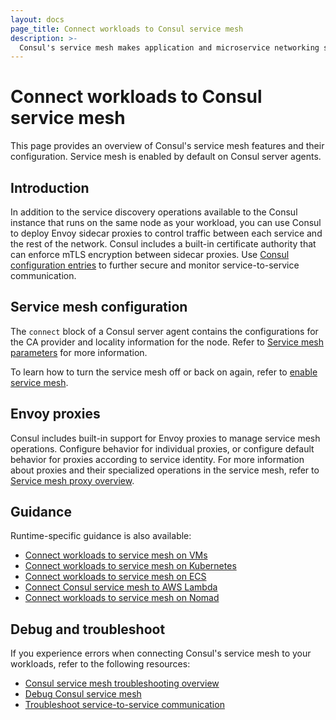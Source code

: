 ```yaml
---
layout: docs
page_title: Connect workloads to Consul service mesh
description: >-
  Consul's service mesh makes application and microservice networking secure and observable with identity-based authentication, mutual TLS (mTLS) encryption, and explicit service-to-service authorization enforced by sidecar proxies. Learn how to enable and configure Consul's service mesh and proxies.
---
```


# Connect workloads to Consul service mesh

This page provides an overview of Consul's service mesh features and their configuration. Service mesh is enabled by default on Consul server agents.

## Introduction

<VideoEmbed url="https://www.youtube.com/embed/8T8t4-hQY74"/>

In addition to the service discovery operations available to the Consul instance
that runs on the same node as your workload, you can use Consul to deploy Envoy
sidecar proxies to control traffic between each service and the rest of the
network. Consul includes a built-in certificate authority that can enforce mTLS
encryption between sidecar proxies. Use [Consul configuration entries](/consul/docs/fundamentals/config-entry) to further secure and monitor
service-to-service communication.

## Service mesh configuration

The `connect` block of a Consul server agent contains the configurations for the CA provider and locality information for the node. Refer to [Service mesh parameters](/consul/docs/reference/agent/configuration-file/service-mesh) for more information.

To learn how to turn the service mesh off or back on again, refer to [enable service mesh](/consul/docs/connect/enable).

## Envoy proxies

Consul includes built-in support for Envoy proxies to manage service mesh operations. Configure behavior for individual proxies, or configure default behavior for proxies according to service identity. For more information about proxies and their specialized operations in the service mesh, refer to [Service mesh proxy overview](/consul/docs/connect/proxy).

## Guidance

Runtime-specific guidance is also available:

- [Connect workloads to service mesh on VMs](/consul/docs/connect/vm)
- [Connect workloads to service mesh on Kubernetes](/consul/docs/connect/k8s)
- [Connect workloads to service mesh on ECS](/consul/docs/connect/ecs)
- [Connect Consul service mesh to AWS Lambda](/consul/docs/connect/lambda)
- [Connect workloads to service mesh on Nomad](/consul/docs/connect/nomad)

## Debug and troubleshoot

If you experience errors when connecting Consul's service mesh to your workloads, refer to the following resources:

- [Consul service mesh troubleshooting overview](/consul/docs/connect/troubleshoot)
- [Debug Consul service mesh](/consul/docs/connect/troubleshoot/debug)
- [Troubleshoot service-to-service
  communication](/consul/docs/connect/troubleshoot/service-to-service)
